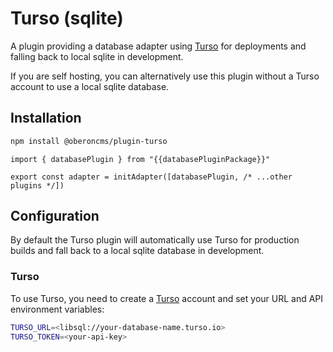
# Turso (sqlite)

A plugin providing a database adapter using [Turso](https://https://turso.tech/) for deployments and falling back to local sqlite in development.

If you are self hosting, you can alternatively use this plugin without a Turso account to use a local sqlite database.

## Installation

```sh npm2yarn
npm install @oberoncms/plugin-turso
```

```tsx filename="oberon/adapter.ts"
import { databasePlugin } from "{{databasePluginPackage}}"

export const adapter = initAdapter([databasePlugin, /* ...other plugins */])
```

## Configuration

<Callout type="info">
By default the Turso plugin will automatically use Turso for production builds and fall back to a local sqlite database in development.
</Callout>

### Turso

To use Turso, you need to create a [Turso](https://https://turso.tech/) account and set your URL and API environment variables:

```sh
TURSO_URL=<libsql://your-database-name.turso.io>
TURSO_TOKEN=<your-api-key>
```
